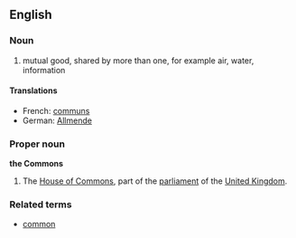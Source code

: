 ==English==
===Noun===

# <!-- attempting something: --> mutual good, shared by more than one, for example air, water, information 

====Translations====
<!-- *Dutch: [[algemeen goed]] is this ok?-->
*French: [[communs]]
*German: [[Allmende]]

===Proper noun===
'''the Commons'''

#The [[House of Commons]], part of the [[parliament]] of the [[United Kingdom]].

===Related terms===
* [[common]]